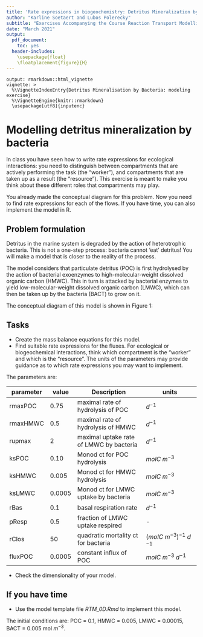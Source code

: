 ```yaml
---
title: 'Rate expressions in biogeochemistry: Detritus Mineralization by Bacteria'
author: "Karline Soetaert and Lubos Polerecky"
subtitle: "Exercises Accompanying the Course Reaction Transport Modelling in the Hydrosphere"
date: "March 2021"
output: 
  pdf_document:
    toc: yes 
  header-includes: 
    \usepackage{float} 
    \floatplacement{figure}{H} 
---
```


```echo
output: rmarkdown::html_vignette
vignette: >
  %\VignetteIndexEntry{Detritus Mineralisation by Bacteria: modeling exercise}
  %\VignetteEngine{knitr::rmarkdown}
  \usepackage[utf8]{inputenc}
```

# Modelling detritus mineralization by bacteria

In class you have seen how to write rate expressions for ecological interactions: you need to distinguish between compartments that are actively performing the task (the "worker"), and compartments that are taken up as a result (the "resource"). This exercise is meant to make you think about these different roles that compartments may play.

You already made the conceptual diagram for this problem. Now you need to find rate expressions for each of the flows. If you have time, you can also implement the model in R.

## Problem formulation


\begin{figure}[h]
\centering
\includegraphics[width=3.4in]{Detritus.jpg}
\caption{Conceptual diagram of the detritus model.}
\end{figure}

Detritus in the marine system is degraded by the action of heterotrophic bacteria. This is not a one-step process: bacteria cannot 'eat' detritus! You will make a model that is closer to the reality of the process. 

The model considers that particulate detritus (POC) is first hydrolysed by the action of bacterial exoenzymes to high-molecular-weight dissolved organic carbon (HMWC). This in turn is attacked by bacterial enzymes to yield low-molecular-weight dissolved organic carbon (LMWC), which can then be taken up by the bacteria (BACT) to grow on it.

The conceptual diagram of this model is shown in Figure 1:

## Tasks

* Create the mass balance equations for this model.
* Find suitable rate expressions for the fluxes. For ecological or biogeochemical interactions, think which compartment is the "worker" and which is the "resource". The units of the parameters may provide guidance as to which rate expressions you may want to implement.

The parameters are:

|   parameter    | 	value	       |  Description                            | units                         | 
|----------------| --------------| --------------------------------------- | ----------------------------- |
| rmaxPOC	       | 0.75          | maximal rate of hydrolysis of POC       |	$d^{-1}$                     |
| rmaxHMWC	     | 0.5           | maximal rate of hydrolysis of HMWC      |	$d^{-1}$                     |
| rupmax	       | 2	           | maximal uptake rate of LMWC by bacteria | $d^{-1}$                      |
| ksPOC	         | 0.10	         | Monod ct for POC hydrolysis             | $molC~m^{-3}$                 |
| ksHMWC	       | 0.005         | Monod ct for HMWC hydrolysis            | $molC~m^{-3}$                 |
| ksLMWC         | 0.0005        | Monod ct for LMWC uptake by bacteria    | $molC~m^{-3}$                 |
| rBas	         | 0.1	         | basal respiration rate                  | $d^{-1}$                      |
| pResp	         | 0.5           | fraction of LMWC uptake respired        |	-                            |
| rClos	         | 50	           | quadratic mortality ct for bacteria     | $(molC~m^{-3})^{-1}~d^{-1}$   |
| fluxPOC        | 0.0005        | constant influx of POC                  | $molC~m^{-3}~d^{-1}$          |

* Check the dimensionality of your model.

## If you have time

* Use the model template file *RTM_0D.Rmd* to implement this model\footnote{you can download this file from Rstudio: "File->new File->Rmarkdown..->from template->RTM_0D". First rename the file (e.g. *Detritus.Rmd*). 
Do not forget to change the heading of this file.}. 

The initial conditions are: POC = 0.1, HMWC = 0.005, LMWC = 0.00015, BACT = 0.005 mol $m^{-3}$.

